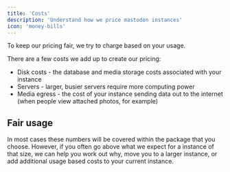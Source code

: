 ```yaml
---
title: 'Costs'
description: 'Understand how we price mastodon instances'
icon: 'money-bills'
---
```


To keep our pricing fair, we try to charge based on your usage.

There are a few costs we add up to create our pricing:

* Disk costs - the database and media storage costs associated with your instance
* Servers - larger, busier servers require more computing power
* Media egress - the cost of your instance sending data out to the internet (when people view attached photos, for example)

## Fair usage

In most cases these numbers will be covered within the package that you choose. However, if you often go above what we expect for a instance of that size, we can help you work out why, move you to a larger instance, or add additional usage based costs to your current instance.